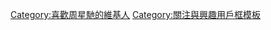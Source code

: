 {{Userbox
  |border-c = #4169E1
  |border-s = 1
  |id-c     = #FFFFFF
  |id-s     = 14
  |id-fc    = #4169E1
  |info-c   = #FFFFFF
  |info-s   = 9
  |info-fc  = #4169E1
  |id       = [[周星馳|星爺]]
  |info     = 這個用戶喜愛'''[[:zh-TW:周星馳#.E9.9B.BB.E5.BD.B1|周星馳系列電影]]'''。
}}[[Category:喜歡周星馳的維基人]]<noinclude>
[[Category:關注與興趣用戶框模板]]</noinclude>